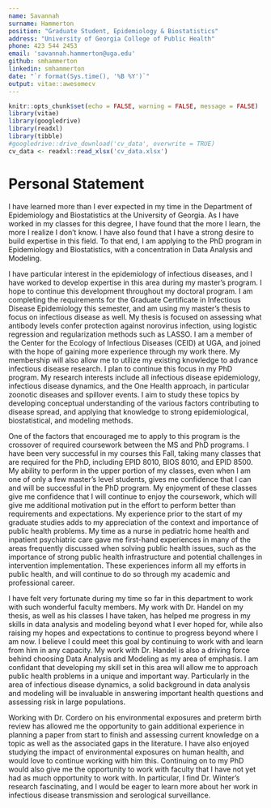 ---
name: Savannah
surname: Hammerton
position: "Graduate Student, Epidemiology & Biostatistics"
address: "University of Georgia College of Public Health"
phone: 423 544 2453 
email: 'savannah.hammerton@uga.edu'
github: smhammerton
linkedin: smhammerton
date: "`r format(Sys.time(), '%B %Y')`"
output: vitae::awesomecv
---

```{r setup, include=FALSE}
knitr::opts_chunk$set(echo = FALSE, warning = FALSE, message = FALSE)
library(vitae)
library(googledrive)
library(readxl)
library(tibble)
#googledrive::drive_download('cv_data', overwrite = TRUE)
cv_data <- readxl::read_xlsx('cv_data.xlsx')
```

# Personal Statement  

\setlength\parindent{24pt} I have learned more than I ever expected in my time in the Department of Epidemiology and Biostatistics at the University of Georgia. As I have worked in my classes for this degree, I have found that the more I learn, the more I realize I don’t know. I have also found that I have a strong desire to build expertise in this field. To that end, I am applying to the PhD program in Epidemiology and Biostatistics, with a concentration in Data Analysis and Modeling. 

\setlength\parindent{24pt} I have particular interest in the epidemiology of infectious diseases, and I have worked to develop expertise in this area during my master's program. I hope to continue this development throughout my doctoral program. I am completing the requirements for the Graduate Certificate in Infectious Disease Epidemiology this semester, and am using my master's thesis to focus on infectious disease as well. My thesis is focused on assessing what antibody levels confer protection against norovirus infection, using logistic regression and regularization methods such as LASSO. I am a member of the Center for the Ecology of Infectious Diseases (CEID) at UGA, and joined with the hope of gaining more experience through my work there. My membership will also allow me to utilize my existing knowledge to advance infectious disease research. I plan to continue this focus in my PhD program. My research interests include all infectious disease epidemiology, infectious disease dynamics, and the One Health approach, in particular zoonotic diseases and spillover events. 
I aim to study these topics by developing conceptual understanding of the various factors contributing to disease spread, and applying that knowledge to strong epidemiological, biostatistical, and modeling methods. 

\setlength\parindent{24pt} One of the factors that encouraged me to apply to this program is the crossover of required coursework between the MS and PhD programs. I have been very successful in my courses this Fall, taking many classes that are required for the PhD, including EPID 8010, BIOS 8010, and EPID 8500. My ability to perform in the upper portion of my classes, even when I am one of only a few master's level students, gives me confidence that I can and will be successful in the PhD program. My enjoyment of these classes give me confidence that I will continue to enjoy the coursework, which will give me additional motivation put in the effort to perform better than requirements and expectations. My experience prior to the start of my graduate studies adds to my appreciation of the context and importance of public health problems. My time as a nurse in pediatric home health and inpatient psychiatric care gave me first-hand experiences in many of the areas frequently discussed when solving public health issues, such as the importance of strong public health infrastructure and potential challenges in intervention implementation. These experiences inform all my efforts in public health, and will continue to do so through my academic and professional career. 

\setlength\parindent{24pt} I have felt very fortunate during my time so far in this department to work with such wonderful faculty members. My work with Dr. Handel on my thesis, as well as his classes I have taken, has helped me progress in my skills in data analysis and modeling beyond what I ever hoped for, while also raising my hopes and expectations to continue to progress beyond where I am now. I believe I could meet this goal by continuing to work with and learn from him in any capacity. My work with Dr. Handel is also a driving force behind choosing Data Analysis and Modeling as my area of emphasis. I am confidant that developing my skill set in this area will allow me to approach public health problems in a unique and important way. Particularly in the area of infectious disease dynamics, a solid background in data analysis and modeling will be invaluable in answering important health questions and assessing risk in large populations.

\setlength\parindent{24pt} Working with Dr. Cordero on his environmental exposures and preterm birth review has allowed me the opportunity to gain additional experience in planning a paper from start to finish and assessing current knowledge on a topic as well as the associated gaps in the literature. I have also enjoyed studying the impact of environmental exposures on human health, and would love to continue working with him this. Continuing on to my PhD would also give me the opportunity to work with faculty that I have not yet had as much opportunity to work with. In particular, I find Dr. Winter's research fascinating, and I would be eager to learn more about her work in infectious disease transmission and serological surveillance.  

\setlength\parindent{24pt}

\makecvfooter{November 2021}{Savannah Hammerton~~~·~~~Personal Statement}{1}